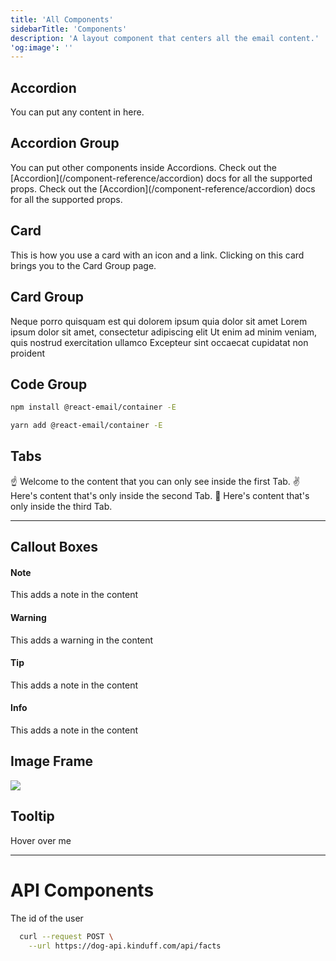 ```yaml
---
title: 'All Components'
sidebarTitle: 'Components'
description: 'A layout component that centers all the email content.'
'og:image': ''
---
```


## Accordion

<Accordion title="I am an Accordion.">You can put any content in here.</Accordion>

## Accordion Group

<AccordionGroup>
  <Accordion title="FAQ without Icon">
    You can put other components inside Accordions.
  </Accordion>
  
  <Accordion title="FAQ with Icon" icon="alien-8bit">
   Check out the [Accordion](/component-reference/accordion) docs for all the supported props.
  </Accordion>

  <Accordion title="FAQ without Icon">
    Check out the [Accordion](/component-reference/accordion) docs for all the supported props.
  </Accordion>
</AccordionGroup>

## Card

<Card title="Click on me" icon="link" href="/component-reference/card-group">
  This is how you use a card with an icon and a link. Clicking on this card brings you to the Card
  Group page.
</Card>

## Card Group

<CardGroup cols={2}>
  <Card title="First Card" icon="square-1" color="#ea5a0c">
    Neque porro quisquam est qui dolorem ipsum quia dolor sit amet
  </Card>
  <Card title="Second Card" icon="square-2" color="#0285c7">
    Lorem ipsum dolor sit amet, consectetur adipiscing elit
  </Card>
  <Card title="Third Card" icon="square-3" color="#16a34a">
    Ut enim ad minim veniam, quis nostrud exercitation ullamco
  </Card>
  <Card title="Fourth Card" icon="square-4" color="#dc2626">
    Excepteur sint occaecat cupidatat non proident
  </Card>
</CardGroup>


## Code Group

<CodeGroup>

```sh npm
npm install @react-email/container -E
```

```sh yarn
yarn add @react-email/container -E
```

</CodeGroup>



## Tabs

<Tabs>
  <Tab title="First Tab">☝️ Welcome to the content that you can only see inside the first Tab.</Tab>
  <Tab title="Second Tab">✌️ Here's content that's only inside the second Tab.</Tab>
  <Tab title="Third Tab">💪 Here's content that's only inside the third Tab.</Tab>
</Tabs>

----

## Callout Boxes

#### Note
<Note>This adds a note in the content</Note>

#### Warning
<Warning>This adds a warning in the content</Warning>

#### Tip
<Tip>This adds a note in the content</Tip>

#### Info
<Info>This adds a note in the content</Info>


## Image Frame

<Frame>
  <img src="./images/search.png" />
</Frame>


## Tooltip

<Tooltip tip="This is a tooltip!">Hover over me</Tooltip>

<hr />

# API Components

<ParamField path="user_id" type="string">
  The id of the user
</ParamField>

<RequestExample>

```bash Request
  curl --request POST \
    --url https://dog-api.kinduff.com/api/facts
```

</RequestExample>








<Snippet file="support.mdx" />
